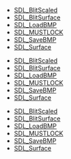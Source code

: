 <!-- DO NOT HAND-EDIT CATEGORY LISTS, THEY ARE AUTOGENERATED AND WILL BE OVERWRITTEN, BASED ON TAGS IN INDIVIDUAL PAGE FOOTERS. EDIT THOSE INSTEAD. -->
<!-- BEGIN CATEGORY LIST -->
* [[SDL_BlitScaled]]
* [[SDL_BlitSurface]]
* [[SDL_LoadBMP]]
* [[SDL_MUSTLOCK]]
* [[SDL_SaveBMP]]
* [[SDL_Surface]]
<!-- END CATEGORY LIST -->
* [[SDL_BlitScaled]]
* [[SDL_BlitSurface]]
* [[SDL_LoadBMP]]
* [[SDL_MUSTLOCK]]
* [[SDL_SaveBMP]]
* [[SDL_Surface]]
<!-- END CATEGORY LIST -->
* [[SDL_BlitScaled]]
* [[SDL_BlitSurface]]
* [[SDL_LoadBMP]]
* [[SDL_MUSTLOCK]]
* [[SDL_SaveBMP]]
* [[SDL_Surface]]
<!-- END CATEGORY LIST -->
